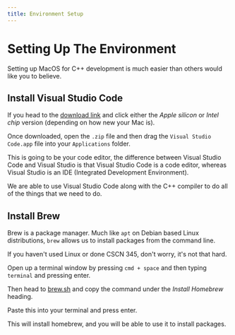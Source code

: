 ```yaml
---
title: Environment Setup
---
```


# Setting Up The Environment

Setting up MacOS for C++ development is much easier than others would like you to believe.

## Install Visual Studio Code

If you head to the [download link](https://code.visualstudio.com/#alt-downloads) and click either the *Apple silicon* or *Intel chip* version (depending on how new your Mac is).

Once downloaded, open the `.zip` file and then drag the `Visual Studio Code.app` file into your `Applications` folder.

This is going to be your code editor, the difference between Visual Studio Code and Visual Studio is that Visual Studio Code is a code editor, whereas Visual Studio is an IDE (Integrated Development Environment).

We are able to use Visual Studio Code along with the C++ compiler to do all of the things that we need to do.

## Install Brew

Brew is a package manager. Much like `apt` on Debian based Linux distributions, `brew` allows us to install packages from the command line.

If you haven't used Linux or done CSCN 345, don't worry, it's not that hard.

Open up a terminal window by pressing `cmd + space` and then typing `terminal` and pressing enter.

Then head to [brew.sh](https://brew.sh/) and copy the command under the *Install Homebrew* heading.

Paste this into your terminal and press enter.

This will install homebrew, and you will be able to use it to install packages.